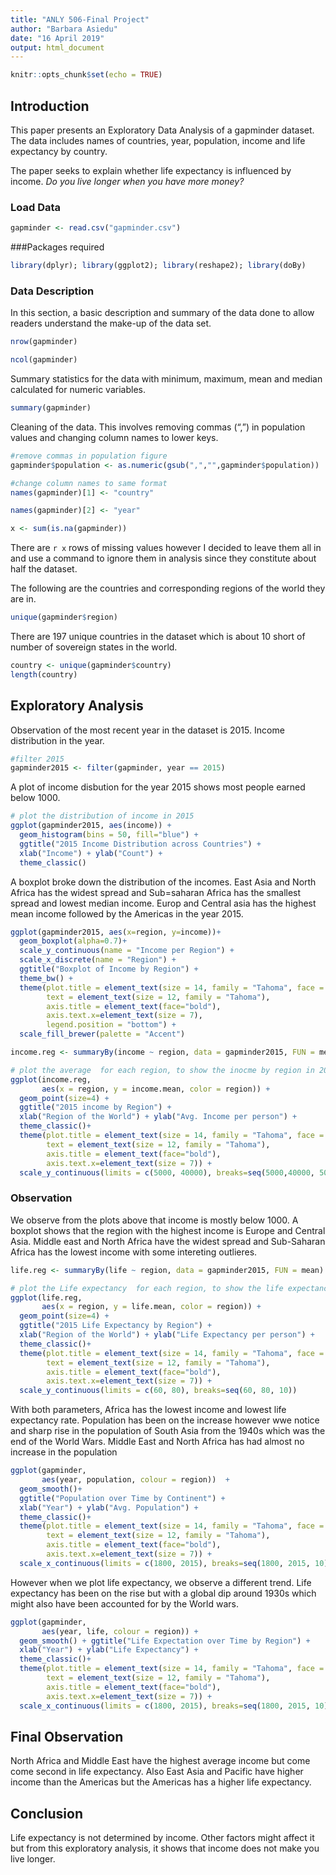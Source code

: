 ```yaml
---
title: "ANLY 506-Final Project"
author: "Barbara Asiedu"
date: "16 April 2019"
output: html_document
---
```


```r
knitr::opts_chunk$set(echo = TRUE)
```

## Introduction
This paper presents an Exploratory Data Analysis of a gapminder dataset. The data includes names of countries, year, population, income and life expectancy by country.

The paper seeks to explain whether life expectancy is influenced by income.
*Do you live longer when you have more money?*

### Load Data
```r
gapminder <- read.csv("gapminder.csv")

```

###Packages required
```r
library(dplyr); library(ggplot2); library(reshape2); library(doBy)
```

### Data Description
In this section, a basic description and summary of the data done to allow readers understand the make-up of the data set.

```r
nrow(gapminder)

ncol(gapminder)
```
Summary statistics for the data with minimum, maximum, mean and median calculated for numeric variables.
```r
summary(gapminder)
```

Cleaning of the data. 
This involves removing  commas (",") in population values and 
changing column names to lower keys.

```r
#remove commas in population figure
gapminder$population <- as.numeric(gsub(",","",gapminder$population))
```

```r
#change column names to same format
names(gapminder)[1] <- "country"

names(gapminder)[2] <- "year"
```

```r
x <- sum(is.na(gapminder))

```

There are `r x` rows of missing values however I decided to leave them all in and use a command to ignore them in analysis since they constitute about half the dataset.


The following are the countries and corresponding regions of the world they are in. 

```r
unique(gapminder$region)
```
There are 197 unique countries in the dataset which is about 10 short of number of sovereign states in the world.
```r
country <- unique(gapminder$country)
length(country)
```

## Exploratory Analysis
Observation of the most recent year in the dataset is 2015. Income distribution in the year.

```r
#filter 2015
gapminder2015 <- filter(gapminder, year == 2015)
```

A plot of income disbution for the year 2015 shows most people earned below 1000.
```r
# plot the distribution of income in 2015
ggplot(gapminder2015, aes(income)) +
  geom_histogram(bins = 50, fill="blue") + 
  ggtitle("2015 Income Distribution across Countries") +
  xlab("Income") + ylab("Count") +
  theme_classic()

```

A boxplot broke down the distribution of the incomes. East Asia and North Africa has the widest spread and Sub=saharan Africa has the smallest spread and lowest median income.
Europ and Central asia has the highest mean income followed by the Americas in the year 2015.

```r
ggplot(gapminder2015, aes(x=region, y=income))+
  geom_boxplot(alpha=0.7)+
  scale_y_continuous(name = "Income per Region") +
  scale_x_discrete(name = "Region") +
  ggtitle("Boxplot of Income by Region") +
  theme_bw() +
  theme(plot.title = element_text(size = 14, family = "Tahoma", face = "bold"),
        text = element_text(size = 12, family = "Tahoma"),
        axis.title = element_text(face="bold"),
        axis.text.x=element_text(size = 7),
        legend.position = "bottom") +
  scale_fill_brewer(palette = "Accent")
```

```r
income.reg <- summaryBy(income ~ region, data = gapminder2015, FUN = mean)

# plot the average  for each region, to show the inocme by region in 2015
ggplot(income.reg, 
       aes(x = region, y = income.mean, color = region)) +
  geom_point(size=4) +
  ggtitle("2015 income by Region") +
  xlab("Region of the World") + ylab("Avg. Income per person") +
  theme_classic()+
  theme(plot.title = element_text(size = 14, family = "Tahoma", face = "bold"),
        text = element_text(size = 12, family = "Tahoma"),
        axis.title = element_text(face="bold"),
        axis.text.x=element_text(size = 7)) +
  scale_y_continuous(limits = c(5000, 40000), breaks=seq(5000,40000, 5000))

```

### Observation
We observe from the plots above that income is mostly below 1000. A boxplot shows that the region with the highest income is Europe and Central Asia. Middle east and North Africa have the widest spread and Sub-Saharan Africa has the lowest income with some intereting outlieres.

```r
life.reg <- summaryBy(life ~ region, data = gapminder2015, FUN = mean)

# plot the Life expectancy  for each region, to show the life expectancy by region in 2015
ggplot(life.reg, 
       aes(x = region, y = life.mean, color = region)) +
  geom_point(size=4) +
  ggtitle("2015 Life Expectancy by Region") +
  xlab("Region of the World") + ylab("Life Expectancy per person") +
  theme_classic()+
  theme(plot.title = element_text(size = 14, family = "Tahoma", face = "bold"),
        text = element_text(size = 12, family = "Tahoma"),
        axis.title = element_text(face="bold"),
        axis.text.x=element_text(size = 7)) +
  scale_y_continuous(limits = c(60, 80), breaks=seq(60, 80, 10))

```


With both parameters, Africa has the lowest income and lowest life expectancy rate.
Population has been on the increase however wwe notice and sharp rise in the population of South Asia from the 1940s which was the end of the World Wars. Middle East and North Africa has had almost no increase in the population

```r
ggplot(gapminder, 
       aes(year, population, colour = region))  + 
  geom_smooth()+
  ggtitle("Population over Time by Continent") +
  xlab("Year") + ylab("Avg. Population") +
  theme_classic()+
  theme(plot.title = element_text(size = 14, family = "Tahoma", face = "bold"),
        text = element_text(size = 12, family = "Tahoma"),
        axis.title = element_text(face="bold"),
        axis.text.x=element_text(size = 7)) +
  scale_x_continuous(limits = c(1800, 2015), breaks=seq(1800, 2015, 10))

```

However when we plot life expectancy, we observe a different trend. Life expectancy has been on the rise but with a global dip around 1930s which might also have been accounted for by the World wars.

```r
ggplot(gapminder, 
       aes(year, life, colour = region)) + 
  geom_smooth() + ggtitle("Life Expectation over Time by Region") +
  xlab("Year") + ylab("Life Expectancy") +
  theme_classic()+
  theme(plot.title = element_text(size = 14, family = "Tahoma", face = "bold"),
        text = element_text(size = 12, family = "Tahoma"),
        axis.title = element_text(face="bold"),
        axis.text.x=element_text(size = 7)) +
  scale_x_continuous(limits = c(1800, 2015), breaks=seq(1800, 2015, 10))

```

## Final Observation
North Africa and Middle East have the highest average income but come come second in life expectancy. Also East Asia and Pacific have higher income than the Americas but the Americas has a higher life expectancy.

## Conclusion
Life expectancy is not determined by income. Other factors might affect it but from this exploratory analysis, it shows that income does not make you live longer. 

